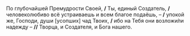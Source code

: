 По глубочайшей Премудрости Своей, **/** Ты, единый Создатель, **/** человеколюбиво всё устраиваешь и всем благое подаёшь, – **/** упокой же, Господи, души [усопших] чад Твоих, **/** ибо на Тебя они возложи́ли надежду – **//** Творца, и Создателя, и Бога нашего.
